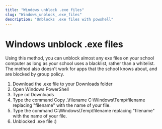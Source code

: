 ```yaml
---
title: "Windows unblock .exe files"
slug: "Windows_unblock_.exe_files"
description: "Unblocks .exe files with powshell"
---
```


# Windows unblock .exe files
Using this method, you can unblock almost any exe files on your school computer as long as your school uses a blacklist, rather than a whitelist. The method also doesn't work for apps that the school knows about, and are blocked by group policy. 

1. Download the .exe file to your Downloads folder
2. Open Windows PowerShell
3. Type cd Downloads
4. Type the command Copy .\filename C:\Windows\Temp\filename replacing "filename" with the name of your file.
5. Type the command C:\Windows\Temp\filename replacing "filename" with the name of your file.
6. Unblocked .exe file :)
